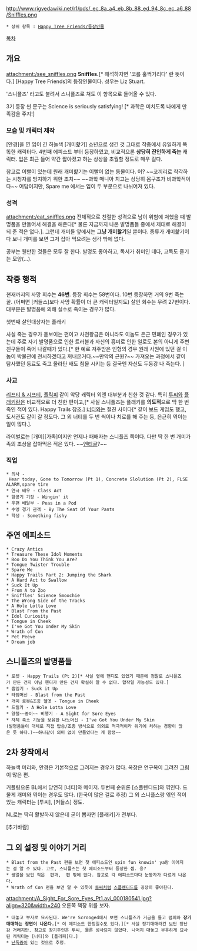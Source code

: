 http://www.rigvedawiki.net/r1/pds/_ec_8a_a4_eb_8b_88_ed_94_8c_ec_a6_88/Sniffles.png

 * 상위 항목 : [[Happy Tree Friends/등장인물]]

[[목차]]

== 개요 == 
attachment:/see_sniffles.png
'''Sniffles.'''[* 해석하자면 '코를 훌쩍거리다' 란 뜻이다.] [Happy Tree Friends]의 등장인물이다. 성우는 Liz Stuart.

'스니플즈' 라고도 불려서 스니플즈로 쳐도 이 항목으로 들어올 수 있다.

3기 등장 씬 문구는 Science is seriously satisfying! [* 과학은 미치도록 나에게 만족감을 주지!]
=== 모습 및 캐릭터 제작 ===
[안경]을 낀 입이 긴 하늘색 [개미핥기] 소년으로 생긴 것 그대로 작중에서 유일하게 똑똑한 캐릭터다. 4번째 에피소드 <Crazy Antics>부터 등장하였고, 비교적으론 '''상당히 잔인하게 죽는''' 캐릭터. 입은 최근 들어 약간 짧아졌고 혀는 상상을 초월할 정도로 매우 길다.

참고로 이빨이 있는데 원래 개미핥기는 이빨이 없는 동물이다. 어? ~~코끼리로 착각하는 시청자를 방지하기 위한 조치~~ ~~과학 매니아 치고는 상당히 몸구조가 비과학적이다~~ 여담이지만, Spare me 에서는 입이 두 부분으로 나뉘어져 있다.

=== 성격 ===
attachment:/eat_sniffles.png
전체적으로 친절한 성격으로 남이 위험에 쳐했을 때 발명품을 만들어서 해결을 해준다[* 물론 지금까지 나온 발명품들 중에서 제대로 해결이 되 준 적은 없다.]. 그런데 개미들 앞에서는 '''그냥 개미핧기'''일 뿐이다. 종류가 개미핥기이다 보니 개미를 보면 그저 잡아 먹으려는 생각 밖에 없다.

공부는 웬만한 것들은 모두 잘 한다. 발명도 좋아하고, 독서가 취미인 데다, 고독도 즐기는 모양(...).

== 작중 행적 == 
현재까지의 사망 회수는 '''46번'''. 등장 회수는 58번이다. 10번 등장하면 거의 9번 죽는 꼴. (어쩌면 [커들스]보다 사망 확률이 더 큰 캐릭터일지도) 살인 회수는 무려 27번이다. 대부분은 발명품에 의해 실수로 죽이는 경우가 많다.

첫번째 살인대상자는 플래키

사실 죽는 경우가 돋보이는 편이고 사천왕급은 아니라도 이놈도 은근 민폐인 경우가 있는데 주로 자기 발명품으로 인한 트러블과 자신의 흥미로 인한 일로도 본의 아니게 주변 친구들이 죽어 나갈때가 있다.[* 한 예로 저주받은 인형의 경우 원래 사원에 있던 걸 이놈이 박물관에 전시하겠다고 꺼내온거다.~~만악의 근원?~~ 가져오는 과정에서 같이 탐사했던 동료도 죽고 올라탄 배도 침몰 시키는 등 결국엔 자신도 두동강 나 죽는다. ]

=== 사교 ===
[[리프티 & 시프티]], [[플릭피]] 같이 악당 캐릭터 외엔 대부분과 친한 것 같다. 특히 [[투씨]]와 [[플래키]]랑은 비교적으로 더 친한 편이고,[* 사실 스니플즈는 플래키를 '''의도적'''으로 딱 한 번 죽인 적이 있다. Happy Trails 참조.] [[너티]]와는 절친 사이다[* 같이 보드 게임도 했고, 도서관도 같이 갈 정도다. 그 외 너티를 두 번 씩이나 치료를 해 주는 등, 은근히 엮이는 일이 많다.].

라이벌로는 [개미][가족]이지만 언제나 패배자는 스니플즈 쪽이다. 다만 딱 한 번 개미가족의 조상을 잡아먹은 적은 있다. ~~[[앤티골]]?~~

=== 직업 === 
 * 의사 - Hear today, Gone to Tomorrow (Pt 1), Concrete Slolution (Pt 2), FLSE ALARM,spare tire
 * 연극 배우 - Class Act
 * 항공기 기장 - Wingin' it
 * 우편 배달부 - Peas in a Pod
 * 수영 경기 관객 - By The Seat Of Your Pants
 * 학생 - Something fishy

== 주연 에피소드 ==
 * Crazy Antics 
 * Treasure These Idol Moments 
 * Boo Do You Think You Are? 
 * Tongue Twister Trouble 
 * Spare Me 
 * Happy Trails Part 2: Jumping the Shark 
 * A Hard Act to Swallow 
 * Suck It Up 
 * From A to Zoo 
 * Sniffles' Science Smoochie 
 * The Wrong Side of the Tracks 
 * A Hole Lotta Love 
 * Blast From the Past 
 * Idol Curiosity 
 * Tongue in Cheek 
 * I've Got You Under My Skin 
 * Wrath of Con 
 * Pet Peeve
 * Dream job
== 스니플즈의 발명품들 ==
 * 로켓 - Happy Trails (Pt 2)[* 사실 옆에 핸디도 있었기 때문에 정말로 스니플즈가 만든 건지 아님 핸디가 만든 건지 확실히 알 수 없다. 합작일 가능성도 있다.]
 * 흡입기 - Suck it Up
 * 타임머신 - Blast from the Past
 * 개미 로봇&조종 헬멧 - Tongue in Cheek
 * 드릴카 - A Hole Lotta Love
 * 양철~~종이~~ 비행기 - A Sight for Sore Eyes
 * 자체 축소 기능을 보유한 나노머신 - I've Got You Under My Skin
 (발명품들이 대체로 직접 탑승/조종 방식으로 의외로 적극적이라 위기에 처하는 경향이 많은 듯 하다.)~~하나같이 의미 없이 만들었다는 게 함정~~

== 2차 창작에서 ==
하늘색 머리와, 안경은 기본적으로 그려지는 경우가 많다. 복장은 연구복이 그려진 그림이 많은 편.

커플링으론 BL에서 당연히 [너티]와 메이저. 두번째 순위론 [스플렌디드]와 엮인다. 드물게 개미와 엮이는 경우도 많다. (한국이 많은 걸로 추정) 그 외 스니플스랑 엮인 적이 있는 캐릭터는 [투씨], [커들스] 정도.

NL로는 딱히 활발하지 않은데 굳이 뽑자면 [플래키]가 전부다.

[추가바람]

== 그 외 설정 및 이야기 거리 ==
 * Blast from the Past 편을 보면 첫 에피소드인 spin fun knowin' ya랑 이어지는 걸 알 수 있다. 고로, 스니플즈는 첫 에피소드부터 등장한 셈. 응?
 * 쌩얼을 보인 적은 <A Sight for Sore Eyres> 편과, <Tongue Twister Trouble> 편 밖에 없다. 참고로 각 에피소드마다 눈동자가 다르게 나온다.
 * Wrath of Con 편을 보면 알 수 있듯이 [[투씨]]처럼 [[스플렌디드]]를 굉장히 좋아한다.
attachment:/A_Sight_For_Sore_Eyes_Pt1.avi_000180541.jpg?align=320&width=240
오른쪽 책장 위를 보자.
 * 대놓고 부자로 묘사된다. We're Scrooged에서 보면 스니플즈가 거금을 들고 럼피와 '''장기매매하는 장면이 나온다.'''[* 이 에피소드 한정일수도 있다.][* 사실 장기매매라긴 보단 장난감 거래지만. 참고로 장기주인은 투씨, 물론 성사되지 않았다. 나머지 대놓고 부유하게 묘사된 캐릭터는 [너티]와 [플리피]다.]
 * [[난독증]]이 있는 것으로 추정.
